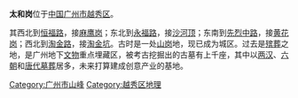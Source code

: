 '''太和岗'''位于[[中国|中国]][[广州市|广州市]][[越秀区|越秀区]]。

其西北到[[恒福路|恒福路]]，接[[麻鹰岗|麻鹰岗]]；东北到[[永福路_(广州)|永福路]]，接[[沙河顶|沙河顶]]；东南到[[先烈路_(广州)|先烈中路]]，接[[黄花岗公园|黄花岗]]；西北到[[淘金路|淘金路]]，接[[淘金坑|淘金坑]]。古时是一处[[山岗|山岗]]地，现已成为城区。过去是[[殡葬|殡葬]]之地，是广州地下[[文物|文物]]重点埋藏区，被考古挖掘出的古墓有上千座，其中以[[两汉|两汉]]、[[六朝|六朝]]和[[唐代|唐代]][[墓葬|墓葬]]居多，未来打算建成创意产业的基地。

{{GZ-stub}}
[[Category:广州市山峰|Category:广州市山峰]]
[[Category:越秀区地理|Category:越秀区地理]]